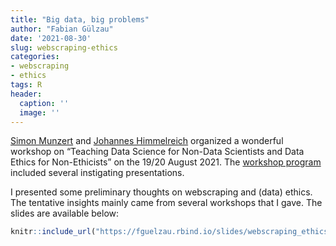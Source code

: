 ```yaml
---
title: "Big data, big problems"
author: "Fabian Gülzau"
date: '2021-08-30'
slug: webscraping-ethics
categories:
- webscraping
- ethics
tags: R
header:
  caption: ''
  image: ''
---
```


[Simon Munzert](https://simonmunzert.github.io/) and [Johannes Himmelreich](https://johanneshimmelreich.net/) 
organized a wonderful workshop on "Teaching Data Science for Non-Data Scientists and Data Ethics for Non-Ethicists" on the 19/20 August 2021. The [workshop program](/pdf/datascienceethics.pdf) included several instigating presentations. 

I presented some preliminary thoughts on webscraping and (data) ethics. The tentative insights mainly
came from several workshops that I gave. The slides are available below: 

```r
knitr::include_url("https://fguelzau.rbind.io/slides/webscraping_ethics.html")
```